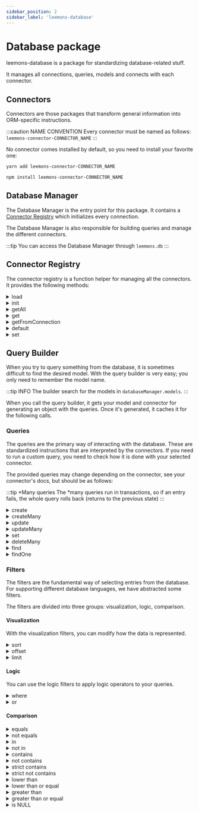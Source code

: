 ```yaml
---
sidebar_position: 2
sidebar_label: 'leemons-database'
---
```



# Database package

leemons-database is a package for standardizing database-related stuff.

It manages all connections, queries, models and connects with each connector.

## Connectors

Connectors are those packages that transform general information into ORM-specific instructions.

:::caution NAME CONVENTION
Every connector must be named as follows: `leemons-connector-CONNECTOR_NAME`
:::

No connector comes installed by default, so you need to install your favorite one:

<Tabs>
<TabItem value="yarn" label="yarn" default>

```bash
yarn add leemons-connector-CONNECTOR_NAME
```

</TabItem>
<TabItem value="npm" label="npm">

```bash
npm install leemons-connector-CONNECTOR_NAME
```

</TabItem>
</Tabs>

## Database Manager

The Database Manager is the entry point for this package. It contains a [Connector Registry](#connector-registry) which initializes every connection.

The Database Manager is also responsible for building queries and manage the different connectors.

:::tip
You can access the Database Manager through `leemons.db`
:::

## Connector Registry

The connector registry is a function helper for managing all the connectors. It provides the following methods:

<details>
<summary>load</summary>

`load`

Registers the different connectors that database connections uses in `connectorRegistry.connectors`.

The registry imports each connector for using them when required.

```js
connectorRegistry.connectors.load();
```

:::warning REMEMBER
You should have installed the connectors
:::

</details>
<details>
<summary>init</summary>

`init`

The registry calls every connector's initialization method and saves the resulting models in `databaseManager.models`.

You can access these models through `leemons.db.models`.

```js
connectorRegistry.connectors.init();
```

</details>
<details>
<summary>getAll</summary>

`getAll`

Gets all the connectors objects (without the names)

```js
connectorRegistry.connectors.getAll();
```

</details>
<details>
<summary>get</summary>

`get`

Gets the specified connector object

```js
connectorRegistry.connectors.get('connector name');
```

</details>
<details>
<summary>getFromConnection</summary>

`getFromConnection`

Gets the connector used in the given connection

```js
connectorRegistry.connectors.getFromConnection('connection name');
```

</details>
<details>
<summary>default</summary>

`default`

Gets the connector used in the default connection

```js
connectorRegistry.connectors.default;
```

</details>
<details>
<summary>set</summary>

`set`

Sets the given value on `databaseManager.connector[provided key]`

```js
connectorRegistry.connectors.set('connector name', newValue);
```

</details>

## Query Builder

When you try to query something from the database, it is sometimes difficult to find the desired model. With the query builder is very easy; you only need to remember the model name.

:::tip INFO
The builder search for the models in `databaseManager.models`.
:::

When you call the query builder, it gets your model and connector for generating an object with the queries. Once it's generated, it caches it for the following calls.

### Queries

The queries are the primary way of interacting with the database. These are standardized instructions that are interpreted by the connectors. If you need to run a custom query, you need to check how it is done with your selected connector.

The provided queries may change depending on the connector, see your connector's docs, but should be as follows:

:::tip \*Many queries
The \*many queries run in transactions, so if an entry fails, the whole query rolls back (returns to the previous state)
:::

<details>
<summary>create</summary>

`create`

If you want to create any new entry, call this query with an object describing the new values.

Once the user is created, the resulting object is resolved. If an error occurred, the promise rejects the database error.

```js
leemons.query('users').create({
  name: 'Jane',
  email: 'JaneDoe@leemons.io',
});
```

</details>
<details>
<summary>createMany</summary>

`createMany`

You can also create many entries in one call. The queries run inside a transaction.

If all the creations are done correctly, an array with all the users is resolved; if not, the promise rejects the database's accumulated errors.

```js
leemons.query('users').createMany([
  { name: 'Jane', email: 'JaneDoe@leemons.io' },
  { name: 'John', email: 'JohnDoe@leemons.io' },
]);
```

</details>
<details>
<summary>update</summary>

`update`

For updating an item, you need to provide a [filter](#filters) for matching the entry, then describe the new item values.

When the entry is updated, an object with the new values is resolved. If no entry matches the query or an error occurred, the promise rejects the database error.

```js
leemons.query('users').update({ id: 1 }, { name: 'Janie' });
```

</details>
<details>
<summary>updateMany</summary>

`updateMany`

For updating multiple items, you need to provide an array with each update information:

- [filters](#filters) so we can update the matching entry.
- The new item values.

The update runs inside a transaction. When all the entries are updated, an array with the new values is resolved. If an error occurs, the promise rejects the database error.

```js
leemons.query('users').updateMany([
  {
    query: { id: 1 },
    item: { name: 'Jane' },
  },
  {
    query: { id: 2 },
    item: { name: 'John' },
  },
]);
```

</details>
<details>
<summary>set</summary>

`set`

The set query lets you update the value of an entry if it exists; if not, it creates it.

````js
// If a user with the email 'JaneDoe@leemons.io' exists, it sets its name to 'Jane Doe'.
// If the user does not exist, it creates a new one with the given email and name.
leemons.query('users').set(
  { email: 'JaneDoe@leemons.io' },
  { name: 'Jane Doe' }
);

</details>
<details>
<summary>delete</summary>

  `delete`

  Deleting an entry is as easy as providing the necessary [filters](#filters) for matching an entry.

  Once the entry is deleted, an empty object resolves. If an error occurs, the promise rejects the database error.

```js
leemons.query('users').delete({ id: 1 });
````

</details>
<details>
<summary>deleteMany</summary>

`deleteMany`

You can also delete many items matching some [filters](#filters). This query is separated from `delete` to avoid unwanted data loss.

The query runs inside a transaction. When all the items are deleted, an array with empty objects is resolved. If any error occurs, the promise rejects the database error.

```js
leemons.query('users').deleteMany({ name: 'Jane' });
```

</details>
<details>
<summary>find</summary>

`find`

When you need to get data from the database, you only have to run a find query; all we need is the [filters](#filters) you want.

When some results are found, an array with them is resolved. If there are no matching results, an empty array is returned.

If an error occurs, the promise rejects the error.

```js
leemons.query('users').find({ name: 'Jane' });
```

</details>
<details>
<summary>findOne</summary>

`findOne`

The `findOne` query is the same as `find`, but the `$limit` [filter](#filters) is added to the query.

```js
leemons.query('users').findOne({ name: 'Jane' });
```

</details>

### Filters

The filters are the fundamental way of selecting entries from the database. For supporting different database languages, we have abstracted some filters.

The filters are divided into three groups: visualization, logic, comparison.

#### Visualization

With the visualization filters, you can modify how the data is represented.

<details>
<summary>sort</summary>

`sort`

You can sort the outputted data in ascendant or descendant order based on different fields.

The sorting is done in the database engine; this means that the resulting order may depend on the used connector or database engine.

The `$sort` filter is a comma-separated string with different fields and order directions.

```js
leemons.query('users').find({ $sort: 'name:ASC, email:DESC' });
```

</details>
<details>
<summary>offset</summary>

`offset`

Sometimes you need to skip some results from the database; this is done with the offset.

The `$offset` filter is a numeric value, and it can also be called `$start`.

```js
leemons.query('users').find({ $offset: 10 });
```

</details>
<details>
<summary>limit</summary>

`limit`

The limit is an instruction for getting a fixed number of results.

The `$limit` filter is a numeric value.

```js
leemons.query('users').find({ $limit: 42 });
```

</details>

#### Logic

You can use the logic filters to apply logic operators to your queries.

<details>
<summary>where</summary>

`where`

You can use the `$where` filter to apply the [comparison filters](#comparison); this is useful for grouping the filters easily.

```js
leemons.query('users').find({
  $where: { id: 1 },
});
```

You can also use the `$where` filter to apply `AND` logic.

```js
// Selects all the users in second grade who are delegates
leemons.query('users').find({
  $where: [{ course: '2' }, { role: 'delegate' }],
});
```

</details>
<details>
<summary>or</summary>

`or`

You can use the `$or` filter for matching entries with different values.

```js
// Selects all the users who are delegates in second grade or teachers
leemons.query('users').find({
  $or: [{ course: '2', role: 'delegate' }, { role: 'teacher' }],
});
```

</details>

#### Comparison

<details>
<summary>equals</summary>

`equals`

Search for entries in the database whose field equals the desired value.

Only specify the field and the value (e.g. `{ id: 1 }`)

```js
leemons.query('users').find({ id: 1, name: 'Jane' });
```

</details>
<details>
<summary>not equals</summary>

`not equals`

You can also search for entries whose fields are different from the desired value.

Specify the column name ending with the suffix `_$ne`.

```js
leemons.query('users').find({ name_$ne: 'Jane' });
```

</details>
<details>
<summary>in</summary>

`in`

Instead of using `$or`, you can use `_$in` to specify which values you are looking for.

Specify the column name ending with the suffix `_$in`.

```js
leemons.query('users').find({ name_$in: ['Jane', 'John'] });
```

</details>
<details>
<summary>not in</summary>

`nin`

You can also find those entries without the values you are not looking for.

Specify the column name ending with the suffix `_$nin`.

```js
leemons.query('users').find({ name_$nin: ['Jane', 'John'] });
```

</details>
<details>
<summary>contains</summary>

`contains`

Search for entries containing a text without case sensitivity.

Specify the column name ending with the suffix `_$contains`.

```js
leemons.query('users').find({ name_$contains: 'a' });
```

</details>
<details>
<summary>not contains</summary>

`ncontains`

You can also search for those entries not containing the case insensitive text.

Specify the column name ending with the suffix `_$ncontains`.

```js
leemons.query('users').find({ name_$ncontains: 'a' });
```

</details>
<details>
<summary>strict contains</summary>

`containss`

Search entries containing the case sensitive text.

Specify the column name ending with the suffix `_$containss`.

```js
leemons.query('users').find({ name_$containss: 'S' });
```

</details>
<details>
<summary>strict not contains</summary>

`ncontainss`

You can also search for those entries not containing the exact text.

Specify the column name ending with the suffix `_$ncontains`.

```js
leemons.query('users').find({ name_$ncontainss: 'S' });
```

</details>
<details>
<summary>lower than</summary>

`lower than`

Search for entries whose values are lower than the desired value.

Specify the column name ending with the suffix `_$lt`.

```js
leemons.query('users_grades').find({ grade_$lt: 5 });
```

</details>
<details>
<summary>lower than or equal</summary>

`lower than or equal`

Search for entries whose values are lower or equal to the desired value.

Specify the column name ending with the suffix `_$lte`.

```js
leemons.query('users_grades').find({ grade_$lte: 4 });
```

</details>
<details>
<summary>greater than</summary>

`greater than`

Search for entries whose values are greater than the desired value.

Specify the column name ending with the suffix `_$gt`.

```js
leemons.query('users_grades').find({ grade_$gt: 4 });
```

</details>
<details>
<summary>greater than or equal</summary>

Search for entries whose values are greater or equal to the desired value.

Specify the column name ending with the suffix `_$gte`.

```js
leemons.query('users_grades').find({ grade_$lte: 5 });
```

</details>
<details>
<summary>is NULL</summary>

Search for entries whose values are null (true) or not (false).

Specify the column name ending with the suffix `_$null`.

```js
leemons.query('users').find({ email_$null: true, phone_$null: false });
```

</details>
